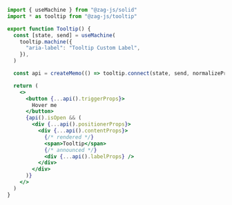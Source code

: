 ```jsx {7,20-25}
import { useMachine } from "@zag-js/solid"
import * as tooltip from "@zag-js/tooltip"

export function Tooltip() {
  const [state, send] = useMachine(
    tooltip.machine({
      "aria-label": "Tooltip Custom Label",
    }),
  )

  const api = createMemo(() => tooltip.connect(state, send, normalizeProps))

  return (
    <>
      <button {...api().triggerProps}>
        Hover me
      </button>
      {api().isOpen && (
        <div {...api().positionerProps}>
          <div {...api().contentProps}>
            {/* rendered */}
            <span>Tooltip</span>
            {/* announced */}
            <div {...api().labelProps} />
          </div>
        </div>
      )}
    </>
  )
}
```
